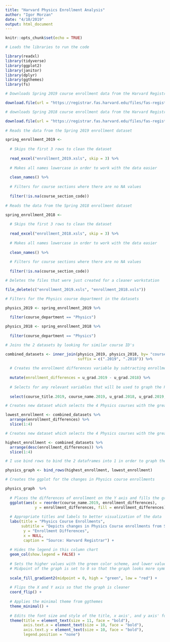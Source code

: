 ```yaml
---
title: "Harvard Physics Enrollment Analysis"
author: "Igor Morzan"
date: "4/10/2019"
output: html_document
---
```


```r
knitr::opts_chunk$set(echo = TRUE)

# Loads the libraries to run the code

library(readxl)
library(tidyverse)
library(ggplot2)
library(janitor)
library(dplyr)
library(ggthemes)
library(fs)

# Downloads Spring 2019 course enrollment data from the Harvard Registrar 

download.file(url = "https://registrar.fas.harvard.edu/files/fas-registrar/files/class_enrollment_summary_by_term_2.28.19.xlsx", destfile = "enrollment_2019.xsls", mode = "wb")

# downloads Spring 2018 course enrollment data from the Harvard Registrar

download.file(url = "https://registrar.fas.harvard.edu/files/fas-registrar/files/class_enrollment_summary_by_term_03.06.18.xlsx", destfile = "enrollment_2018.xsls", mode = "wb")
  
# Reads the data from the Spring 2019 enrollment dataset

spring_enrollment_2019 <-
  
  # Skips the first 3 rows to clean the dataset
  
  read_excel("enrollment_2019.xsls", skip = 3) %>%
  
  # Makes all names lowercase in order to work with the data easier
  
  clean_names() %>%
  
  # Filters for course sections where there are no NA values
  
  filter(!is.na(course_section_code))
  
# Reads the data from the Spring 2018 enrollment dataset

spring_enrollment_2018 <-
  
  # Skips the first 3 rows to clean the dataset
  
  read_excel("enrollment_2018.xsls", skip = 3) %>%
  
  # Makes all names lowercase in order to work with the data easier
  
  clean_names() %>%
  
  # Filters for course sections where there are no NA values
  
  filter(!is.na(course_section_code))

# Deletes the files that were just created for a cleaner workstation

file_delete(c("enrollment_2019.xsls", "enrollment_2018.xsls"))
```

```r
# Filters for the Physics course department in the datasets

physics_2019 <- spring_enrollment_2019 %>%
  
  filter(course_department == "Physics")

physics_2018 <- spring_enrollment_2018 %>%
  
  filter(course_department == "Physics")
```

```r
# Joins the 2 datasets by looking for similar course ID's

combined_datasets <- inner_join(physics_2019, physics_2018, by= "course_id", 
                                suffix = c(".2019", ".2018")) %>%
  
  # Creates the enrollment differences variable by subtracting enrollment from 2018 and 2019
  
  mutate(enrollment_differences = u_grad.2019 - u_grad.2018) %>% 
  
  # Selects for any relevant variables that will be used to graph the Physics enrollment differences
  
  select(course_title.2019, course_name.2019, u_grad.2018, u_grad.2019, enrollment_differences)

# Creates new dataset which selects the 4 Physics courses with the greatest decrease in enrollment

lowest_enrollment <- combined_datasets %>% 
  arrange(enrollment_differences) %>% 
  slice(1:4)

# Creates new dataset which selects the 4 Physics courses with the greatest increase in enrollment

highest_enrollment <- combined_datasets %>% 
  arrange(desc(enrollment_differences)) %>% 
  slice(1:4)

# I use bind rows to bind the 2 dataframes into 1 in order to graph the combined dataset

physics_graph <- bind_rows(highest_enrollment, lowest_enrollment)

# Creates the ggplot for the changes in Physics course enrollments

physics_graph  %>%
  
  # Places the differences of enrollment on the Y axis and fills the graph with the enrollment differences values
  ggplot(aes(x = reorder(course_name.2019, enrollment_differences),
             y = enrollment_differences, fill = enrollment_differences)) +
    
  # Appropriate titles and labels to better visualization of the data
  labs(title = "Physics Course Enrollments",
       subtitle = "Depicts changes in Physics Course enrollments from Spring '18 - '19",
        y = "Enrollment Differences",
        x = NULL,
        caption = "Source: Harvard Registrar") +
  
  # Hides the legend in this column chart
  geom_col(show.legend = FALSE) +
  
  # Sets the higher values with the green color scheme, and lower values with the red color scheme
  # Midpoint of the graph is set to 0 so that the graph looks more symmetrical
  
  scale_fill_gradient2(midpoint = 0, high = "green", low = "red") +
 
  # Flips the X and Y axis so that the graph is cleaner
  coord_flip() +
  
  # Applies the minimal theme from ggthemes
  theme_minimal() +
  
  # Edits the font size and style of the title, x axis', and y axis' for a cleaner graph
  theme(title = element_text(size = 11, face = "bold"),
        axis.text.x = element_text(size = 10, face = "bold"),
        axis.text.y = element_text(size = 10, face = "bold"),
        legend.position = "none")
```
